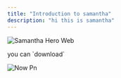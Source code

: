 ```yaml
---
title: "Introduction to samantha"
description: "hi this is samantha"
---
```


![Samantha Hero Web](/images/samantha-hero.webp)

<Tip>
  you can  `download`
</Tip>

![Now Pn](/images/now.png)
